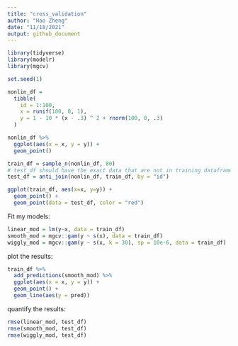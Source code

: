 ```yaml
---
title: "cross_validation"
author: "Hao Zheng"
date: "11/18/2021"
output: github_document
---
```


```r
library(tidyverse)
library(modelr)
library(mgcv)
```

```r
set.seed(1)
```

```r
nonlin_df = 
  tibble(
    id = 1:100,
    x = runif(100, 0, 1),
    y = 1 - 10 * (x - .3) ^ 2 + rnorm(100, 0, .3)
  )

nonlin_df %>% 
  ggplot(aes(x = x, y = y)) + 
  geom_point()
```


```r
train_df = sample_n(nonlin_df, 80)
# test_df should have the exact data that are not in training dataframe
test_df = anti_join(nonlin_df, train_df, by = "id")

ggplot(train_df, aes(x=x, y=y)) + 
  geom_point() +
  geom_point(data = test_df, color = "red")
```

Fit my models:

```r
linear_mod = lm(y~x, data = train_df)
smooth_mod = mgcv::gam(y ~ s(x), data = train_df)
wiggly_mod = mgcv::gam(y ~ s(x, k = 30), sp = 10e-6, data = train_df)
```

plot the results:

```r
train_df %>% 
  add_predictions(smooth_mod) %>% 
  ggplot(aes(x = x, y = y)) + 
  geom_point() + 
  geom_line(aes(y = pred))
```

quantify the results:
```r
rmse(linear_mod, test_df)
rmse(smooth_mod, test_df)
rmse(wiggly_mod, test_df)
```

